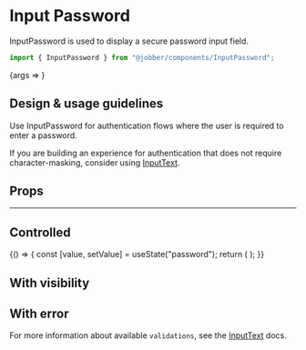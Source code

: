 
<Meta title="Components/InputPassword" component={InputPassword} />

# Input Password

InputPassword is used to display a secure password input field.

```ts
import { InputPassword } from "@jobber/components/InputPassword";
```

<Canvas>
  <Story
    name="InputPassword"
    args={{
      defaultValue: "password",
      placeholder: "Password",
    }}
  >
    {args => <InputPassword {...args} />}
  </Story>
</Canvas>

## Design & usage guidelines

Use InputPassword for authentication flows where the user is required to enter a
password.

If you are building an experience for authentication that does not require
character-masking, consider using
[InputText](https://atlantis.getjobber.com/components/input-text).

## Props

<ArgsTable of={InputPassword} story="InputPassword" />

---

## Controlled

<Canvas>
  <Story name="Controlled">
    {() => {
      const [value, setValue] = useState("password");
      return (
        <InputPassword
          value={value}
          onChange={setValue}
          placeholder="Password"
        />
      );
    }}
  </Story>
</Canvas>

## With visibility

<Canvas>
  <InputPassword defaultValue="password" placeholder="Password" hasVisibility />
</Canvas>

## With error

For more information about available `validations`, see the
[InputText](/components/input-text/#validation-message) docs.

<Canvas>
  <InputPassword
    placeholder="Password"
    name="password"
    validations={{
      required: {
        value: true,
        message: "You need a password.",
      },
      minLength: {
        value: 10,
        message: "Passwords should be at least 10 characters.",
      },
    }}
  />
</Canvas>
